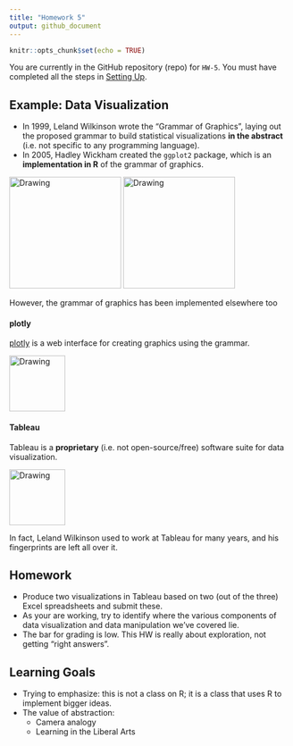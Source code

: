 ```yaml
---
title: "Homework 5"
output: github_document
---
```


```r
knitr::opts_chunk$set(echo = TRUE)
```

You are currently in the GitHub repository (repo) for `HW-5`. You must have
completed all the steps in [Setting 
Up](https://rudeboybert.github.io/MATH216/jekyll/update/2016/09/12/getting-started.html).



## Example: Data Visualization

* In 1999, Leland Wilkinson wrote the "Grammar of Graphics", laying out the proposed
grammar to build statistical visualizations **in the abstract** (i.e. not specific
to any programming language).
* In 2005, Hadley Wickham created the `ggplot2` package, which is an **implementation in R**
of the grammar of graphics.

<img src="figure/grammar_of_graphics.jpg" alt="Drawing" style="height: 200px;"/>  <img src="figure/ggplot2.jpg" alt="Drawing" style="height: 200px;"/>

However, the grammar of graphics has been implemented elsewhere too

#### plotly

[plotly](https://plot.ly/) is a web interface for creating graphics using the
grammar.

<img src="figure/plotly.png" alt="Drawing" style="height: 100px;"/>

#### Tableau

Tableau is a **proprietary** (i.e. not open-source/free) software suite for data
visualization.

<img src="figure/tableau.png" alt="Drawing" style="height: 100px;"/>

In fact, Leland Wilkinson used to work at Tableau for many years, and his
fingerprints are left all over it.



## Homework

* Produce two visualizations in Tableau based on two (out of the three) Excel
spreadsheets and submit these.
* As your are working, try to identify where the various components of data
visualization and data manipulation we've covered lie.
* The bar for grading is low. This HW is really about exploration, not getting 
"right answers".



## Learning Goals

* Trying to emphasize: this is not a class on R; it is a class that uses R to
implement bigger ideas.
* The value of abstraction:
    + Camera analogy
    + Learning in the Liberal Arts
